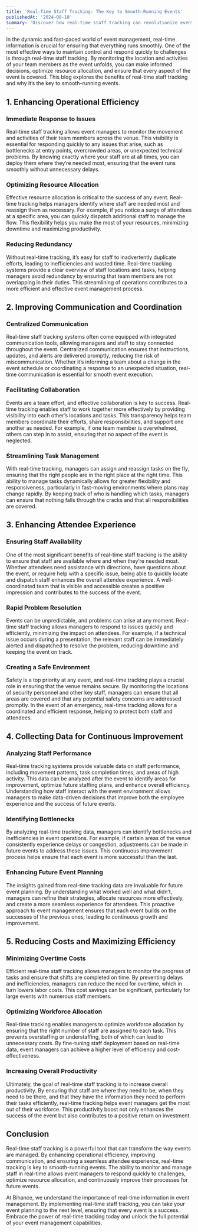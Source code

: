 ```yaml
---
title: 'Real-Time Staff Tracking: The Key to Smooth-Running Events'
publishedAt: '2024-08-18'
summary: 'Discover how real-time staff tracking can revolutionize event management, ensuring seamless operations, enhancing communication, and improving the overall attendee experience.'
---
```


In the dynamic and fast-paced world of event management, real-time information is crucial for ensuring that everything runs smoothly. One of the most effective ways to maintain control and respond quickly to challenges is through real-time staff tracking. By monitoring the location and activities of your team members as the event unfolds, you can make informed decisions, optimize resource allocation, and ensure that every aspect of the event is covered. This blog explores the benefits of real-time staff tracking and why it’s the key to smooth-running events.

## 1. **Enhancing Operational Efficiency**

### Immediate Response to Issues

Real-time staff tracking allows event managers to monitor the movement and activities of their team members across the venue. This visibility is essential for responding quickly to any issues that arise, such as bottlenecks at entry points, overcrowded areas, or unexpected technical problems. By knowing exactly where your staff are at all times, you can deploy them where they’re needed most, ensuring that the event runs smoothly without unnecessary delays.

### Optimizing Resource Allocation

Effective resource allocation is critical to the success of any event. Real-time tracking helps managers identify where staff are needed most and reassign them as necessary. For example, if you notice a surge of attendees at a specific area, you can quickly dispatch additional staff to manage the flow. This flexibility helps you make the most of your resources, minimizing downtime and maximizing productivity.

### Reducing Redundancy

Without real-time tracking, it’s easy for staff to inadvertently duplicate efforts, leading to inefficiencies and wasted time. Real-time tracking systems provide a clear overview of staff locations and tasks, helping managers avoid redundancy by ensuring that team members are not overlapping in their duties. This streamlining of operations contributes to a more efficient and effective event management process.

## 2. **Improving Communication and Coordination**

### Centralized Communication

Real-time staff tracking systems often come equipped with integrated communication tools, allowing managers and staff to stay connected throughout the event. Centralized communication ensures that instructions, updates, and alerts are delivered promptly, reducing the risk of miscommunication. Whether it’s informing a team about a change in the event schedule or coordinating a response to an unexpected situation, real-time communication is essential for smooth event execution.

### Facilitating Collaboration

Events are a team effort, and effective collaboration is key to success. Real-time tracking enables staff to work together more effectively by providing visibility into each other’s locations and tasks. This transparency helps team members coordinate their efforts, share responsibilities, and support one another as needed. For example, if one team member is overwhelmed, others can step in to assist, ensuring that no aspect of the event is neglected.

### Streamlining Task Management

With real-time tracking, managers can assign and reassign tasks on the fly, ensuring that the right people are in the right place at the right time. This ability to manage tasks dynamically allows for greater flexibility and responsiveness, particularly in fast-moving environments where plans may change rapidly. By keeping track of who is handling which tasks, managers can ensure that nothing falls through the cracks and that all responsibilities are covered.

## 3. **Enhancing Attendee Experience**

### Ensuring Staff Availability

One of the most significant benefits of real-time staff tracking is the ability to ensure that staff are available where and when they’re needed most. Whether attendees need assistance with directions, have questions about the event, or require help with a specific issue, being able to quickly locate and dispatch staff enhances the overall attendee experience. A well-coordinated team that is visible and accessible creates a positive impression and contributes to the success of the event.

### Rapid Problem Resolution

Events can be unpredictable, and problems can arise at any moment. Real-time staff tracking allows managers to respond to issues quickly and efficiently, minimizing the impact on attendees. For example, if a technical issue occurs during a presentation, the relevant staff can be immediately alerted and dispatched to resolve the problem, reducing downtime and keeping the event on track.

### Creating a Safe Environment

Safety is a top priority at any event, and real-time tracking plays a crucial role in ensuring that the venue remains secure. By monitoring the locations of security personnel and other key staff, managers can ensure that all areas are covered and that any potential safety concerns are addressed promptly. In the event of an emergency, real-time tracking allows for a coordinated and efficient response, helping to protect both staff and attendees.

## 4. **Collecting Data for Continuous Improvement**

### Analyzing Staff Performance

Real-time tracking systems provide valuable data on staff performance, including movement patterns, task completion times, and areas of high activity. This data can be analyzed after the event to identify areas for improvement, optimize future staffing plans, and enhance overall efficiency. Understanding how staff interact with the event environment allows managers to make data-driven decisions that improve both the employee experience and the success of future events.

### Identifying Bottlenecks

By analyzing real-time tracking data, managers can identify bottlenecks and inefficiencies in event operations. For example, if certain areas of the venue consistently experience delays or congestion, adjustments can be made in future events to address these issues. This continuous improvement process helps ensure that each event is more successful than the last.

### Enhancing Future Event Planning

The insights gained from real-time tracking data are invaluable for future event planning. By understanding what worked well and what didn’t, managers can refine their strategies, allocate resources more effectively, and create a more seamless experience for attendees. This proactive approach to event management ensures that each event builds on the successes of the previous ones, leading to continuous growth and improvement.

## 5. **Reducing Costs and Maximizing Efficiency**

### Minimizing Overtime Costs

Efficient real-time staff tracking allows managers to monitor the progress of tasks and ensure that shifts are completed on time. By preventing delays and inefficiencies, managers can reduce the need for overtime, which in turn lowers labor costs. This cost savings can be significant, particularly for large events with numerous staff members.

### Optimizing Workforce Allocation

Real-time tracking enables managers to optimize workforce allocation by ensuring that the right number of staff are assigned to each task. This prevents overstaffing or understaffing, both of which can lead to unnecessary costs. By fine-tuning staff deployment based on real-time data, event managers can achieve a higher level of efficiency and cost-effectiveness.

### Increasing Overall Productivity

Ultimately, the goal of real-time staff tracking is to increase overall productivity. By ensuring that staff are where they need to be, when they need to be there, and that they have the information they need to perform their tasks efficiently, real-time tracking helps event managers get the most out of their workforce. This productivity boost not only enhances the success of the event but also contributes to a positive return on investment.

## Conclusion

Real-time staff tracking is a powerful tool that can transform the way events are managed. By enhancing operational efficiency, improving communication, and ensuring a seamless attendee experience, real-time tracking is key to smooth-running events. The ability to monitor and manage staff in real-time allows event managers to respond quickly to challenges, optimize resource allocation, and continuously improve their processes for future events.

At Bihance, we understand the importance of real-time information in event management. By implementing real-time staff tracking, you can take your event planning to the next level, ensuring that every event is a success. Embrace the power of real-time tracking today and unlock the full potential of your event management capabilities.